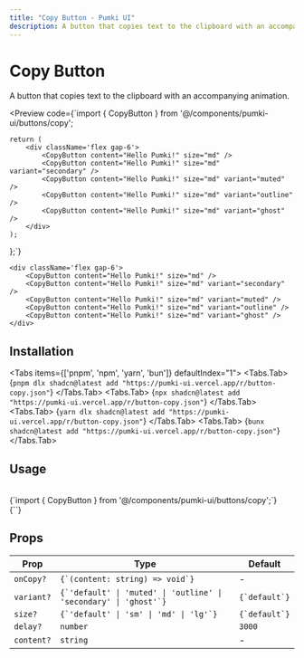 ```yaml
---
title: "Copy Button - Pumki UI"
description: A button that copies text to the clipboard with an accompanying animation.
---
```



# Copy Button 

A button that copies text to the clipboard with an accompanying animation.

<Preview 
  code={`import { CopyButton } from '@/components/pumki-ui/buttons/copy';

    return (
        <div className='flex gap-6'>
            <CopyButton content="Hello Pumki!" size="md" />
            <CopyButton content="Hello Pumki!" size="md" variant="secondary" />
            <CopyButton content="Hello Pumki!" size="md" variant="muted" />
            <CopyButton content="Hello Pumki!" size="md" variant="outline" />
            <CopyButton content="Hello Pumki!" size="md" variant="ghost" />
        </div>
    );
};`}
>
    <div className='flex gap-6'>
        <CopyButton content="Hello Pumki!" size="md" />
        <CopyButton content="Hello Pumki!" size="md" variant="secondary" />
        <CopyButton content="Hello Pumki!" size="md" variant="muted" />
        <CopyButton content="Hello Pumki!" size="md" variant="outline" />
        <CopyButton content="Hello Pumki!" size="md" variant="ghost" />
    </div>
    
</Preview>

## Installation

<Tabs items={['pnpm', 'npm', 'yarn', 'bun']} defaultIndex="1">
  <Tabs.Tab>
    <CodeBlock language="bash">
      {`pnpm dlx shadcn@latest add "https://pumki-ui.vercel.app/r/button-copy.json"`}
    </CodeBlock>
  </Tabs.Tab>
  <Tabs.Tab>
    <CodeBlock language="bash">
      {`npx shadcn@latest add "https://pumki-ui.vercel.app/r/button-copy.json"`}
    </CodeBlock>
  </Tabs.Tab>
  <Tabs.Tab>
    <CodeBlock language="bash">
      {`yarn dlx shadcn@latest add "https://pumki-ui.vercel.app/r/button-copy.json"`}
    </CodeBlock>
  </Tabs.Tab>
  <Tabs.Tab>
    <CodeBlock language="bash">
      {`bunx shadcn@latest add "https://pumki-ui.vercel.app/r/button-copy.json"`}
    </CodeBlock>
  </Tabs.Tab>
</Tabs>

## Usage

<br/>

<CodeBlock language="typescript">
    {`import { CopyButton } from '@/components/pumki-ui/buttons/copy';`}
</CodeBlock>

<br/>

<CodeBlock language="typescript">
    {`<CopyButton content="Hello Pumki!" />`}
</CodeBlock>

## Props


<PumkiTableStyles />

<PumkiTable>
  <table className="pumki-table">
    <thead>
      <tr>
        <th>Prop</th>
        <th>Type</th>
        <th>Default</th>
      </tr>
    </thead>
    <tbody>
      <tr>
        <td><code>onCopy?</code></td>
        <td><code>{`(content: string) => void`}</code></td>
        <td>-</td>
      </tr>
      <tr>
        <td><code>variant?</code></td>
        <td><code>{`'default' | 'muted' | 'outline' | 'secondary' | 'ghost'`}</code></td>
        <td><code>{`default`}</code></td>
      </tr>
      <tr>
        <td><code>size?</code></td>
        <td><code>{`'default' | 'sm' | 'md' | 'lg'`}</code></td>
        <td><code>{`default`}</code></td>
      </tr>
      <tr>
        <td><code>delay?</code></td>
        <td><code>number</code></td>
        <td><code>3000</code></td>
      </tr>
      <tr>
        <td><code>content?</code></td>
        <td><code>string</code></td>
        <td>-</td>
      </tr>
    </tbody>
  </table>
</PumkiTable>